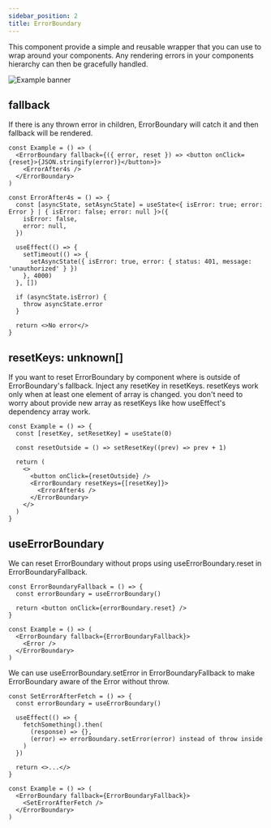 ```yaml
---
sidebar_position: 2
title: ErrorBoundary
---
```


This component provide a simple and reusable wrapper that you can use to wrap around your components. Any rendering errors in your components hierarchy can then be gracefully handled.

![Example banner](/gif/errorboundary-example.gif)

## fallback

If there is any thrown error in children, ErrorBoundary will catch it and then fallback will be rendered.

```tsx
const Example = () => (
  <ErrorBoundary fallback={({ error, reset }) => <button onClick={reset}>{JSON.stringify(error)}</button>}>
    <ErrorAfter4s />
  </ErrorBoundary>
)

const ErrorAfter4s = () => {
  const [asyncState, setAsyncState] = useState<{ isError: true; error: Error } | { isError: false; error: null }>({
    isError: false,
    error: null,
  })

  useEffect(() => {
    setTimeout(() => {
      setAsyncState({ isError: true, error: { status: 401, message: 'unauthorized' } })
    }, 4000)
  }, [])

  if (asyncState.isError) {
    throw asyncState.error
  }

  return <>No error</>
}
```

## resetKeys: unknown[]

If you want to reset ErrorBoundary by component where is outside of ErrorBoundary's fallback. Inject any resetKey in resetKeys. resetKeys work only when at least one element of array is changed. you don't need to worry about provide new array as resetKeys like how useEffect's dependency array work.

```tsx
const Example = () => {
  const [resetKey, setResetKey] = useState(0)

  const resetOutside = () => setResetKey((prev) => prev + 1)

  return (
    <>
      <button onClick={resetOutside} />
      <ErrorBoundary resetKeys={[resetKey]}>
        <ErrorAfter4s />
      </ErrorBoundary>
    </>
  )
}
```

## useErrorBoundary

We can reset ErrorBoundary without props using useErrorBoundary.reset in ErrorBoundaryFallback.

```tsx
const ErrorBoundaryFallback = () => {
  const errorBoundary = useErrorBoundary()

  return <button onClick={errorBoundary.reset} />
}

const Example = () => (
  <ErrorBoundary fallback={ErrorBoundaryFallback}>
    <Error />
  </ErrorBoundary>
)
```

We can use useErrorBoundary.setError in ErrorBoundaryFallback to make ErrorBoundary aware of the Error without throw.

```tsx
const SetErrorAfterFetch = () => {
  const errorBoundary = useErrorBoundary()

  useEffect(() => {
    fetchSomething().then(
      (response) => {},
      (error) => errorBoundary.setError(error) instead of throw inside
    )
  })

  return <>...</>
}

const Example = () => (
  <ErrorBoundary fallback={ErrorBoundaryFallback}>
    <SetErrorAfterFetch />
  </ErrorBoundary>
)
```
